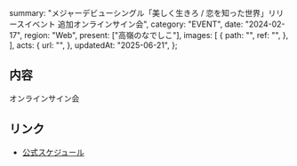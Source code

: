   summary:
    "メジャーデビューシングル「美しく生きろ / 恋を知った世界」リリースイベント 追加オンラインサイン会",
  category: "EVENT",
  date: "2024-02-17",
  region: "Web",
  present: ["高嶺のなでしこ"],
  images: [
    {
      path: "",
      ref: "",
    },
  ],
  acts: {
    url: "",
  },
  updatedAt: "2025-06-21",
};

## 内容

オンラインサイン会

## リンク

- [公式スケジュール](https://takanenonadeshiko.jp/?p=1777)
